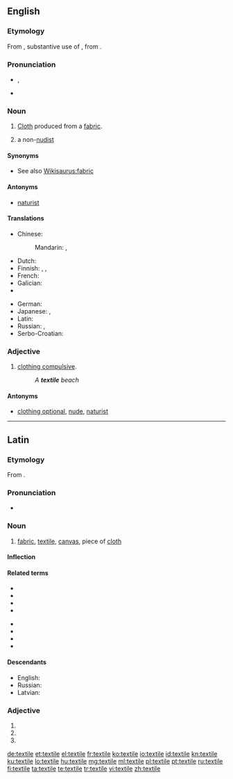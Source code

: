 ==English==

{{wikipedia|dab=textile (disambiguation)|textile}}

===Etymology===
From {{etyl|la|en}} {{term|textile|lang=la}}, substantive use of {{term|textilis||woven|lang=la}}, from {{term|texo|texō|weave|lang=la}}.

===Pronunciation===
* {{a|UK|US}} {{IPA|/ˈtɛks.taɪl/}}, {{X-SAMPA|/"tEks.taIl/}}
* {{audio|en-us-textile.ogg|Audio (US)}}

===Noun===
{{en-noun}}

# {{context|usually plural}} [[cloth|Cloth]] produced from a [[fabric]].
# {{context|naturism}} a non-[[nudist]]

====Synonyms====
* See also [[Wikisaurus:fabric]]

====Antonyms====
* {{sense|naturism}} [[naturist]]

====Translations====
{{trans-top|cloth produced from fabric}}
* Chinese:
*: Mandarin: {{t|cmn|紡織|sc=Hani}}, {{t|cmn|纺织|tr=fǎngzhī|sc=Hani}}
* Dutch: {{t+|nl|textiel|n}}
* Finnish: {{t+|fi|tekstiili}}, {{t+|fi|kude}}, {{t+|fi|kangas}}
* French: {{t+|fr|textile}}
* Galician: {{t|gl|téxtil|m}}
* {{trreq|ka}}
{{trans-mid}}
* German: {{t+|de|Textilie|f}}
* Japanese: {{t-|ja|織物|tr=おりもの, orimono|sc=Jpan}}, {{t-|ja|テクスタイル|tr=tekusutairu|sc=Jpan}}
* Latin: {{t-|la|textilus|m}}
* Russian: {{t+|ru|текстиль|m|tr=tekstíl'|sc=Cyrl}}, {{t+|ru|ткань|f|tr=tkan'|sc=Cyrl}}
* Serbo-Croatian: {{t-|sh|tekstil|m}}
{{trans-bottom}}

===Adjective===
{{en-adj}}

# {{context|naturism}} [[clothing compulsive]].
#: ''A '''textile''' beach''

====Antonyms====
* {{sense|naturism}} [[clothing optional]], [[nude]], [[naturist]]

----

==Latin==

===Etymology===
From {{term|textilis||woven|lang=la}}.

===Pronunciation===
* {{a|Classical}} {{IPA|/ˈteks.ti.le/|lang=la}}

===Noun===
{{la-noun|textile|textilis|textilis|n|third}}

# [[fabric]], [[#English|textile]], [[canvas]], piece of [[cloth]]

====Inflection====
{{la-decl-3rd-N|textile|textile|textil}}

====Related terms====
{{top2}}
* {{l|la|texo|texō}}
* {{l|la|textilis}}
* {{l|la|textor}}
* {{l|la|textorius|textōrius}}
{{mid2}}
* {{l|la|textrinus|textrīnus}}
* {{l|la|textrix|textrīx}}
* {{l|la|textum}}
* {{l|la|textus}}
{{bottom}}

====Descendants====
* English: {{l|en|textile}}
* Russian: {{l|ru|текстиль}}
* Latvian: {{l|lv|tekstils}}

===Adjective===
{{la-adj-form|textile}}

# {{inflection of|textilis||nom|n|s|lang=la}}
# {{inflection of|textilis||acc|n|s|lang=la}}
# {{inflection of|textilis||voc|n|s|lang=la}}

[[de:textile]]
[[et:textile]]
[[el:textile]]
[[fr:textile]]
[[ko:textile]]
[[io:textile]]
[[id:textile]]
[[kn:textile]]
[[ku:textile]]
[[lo:textile]]
[[hu:textile]]
[[mg:textile]]
[[ml:textile]]
[[pl:textile]]
[[pt:textile]]
[[ru:textile]]
[[fi:textile]]
[[ta:textile]]
[[te:textile]]
[[tr:textile]]
[[vi:textile]]
[[zh:textile]]